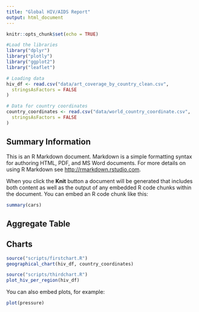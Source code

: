 ```yaml
---
title: "Global HIV/AIDS Report"
output: html_document
---
```


```r
knitr::opts_chunk$set(echo = TRUE)

#Load the libraries
library("dplyr")
library("plotly")
library("ggplot2")
library("leaflet")

# Loading data
hiv_df <- read.csv("data/art_coverage_by_country_clean.csv",
  stringsAsFactors = FALSE
)

# Data for country coordinates
country_coordinates <- read.csv("data/world_country_coordinate.csv",
  stringsAsFactors = FALSE
)
```

## Summary Information

This is an R Markdown document. Markdown is a simple formatting syntax for authoring HTML, PDF, and MS Word documents. For more details on using R Markdown see <http://rmarkdown.rstudio.com>.

When you click the **Knit** button a document will be generated that includes both content as well as the output of any embedded R code chunks within the document. You can embed an R code chunk like this:

```r
summary(cars)
```

## Aggregate Table

## Charts

```r
source("scripts/firstchart.R")
geographical_chart(hiv_df, country_coordinates)
```

```r
source("scripts/thirdchart.R")
plot_hiv_per_region(hiv_df)
```
You can also embed plots, for example:

```r
plot(pressure)
```

